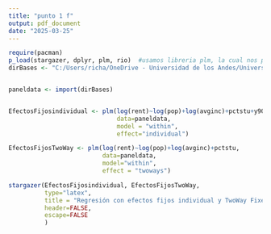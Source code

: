 ```yaml
---
title: "punto 1 f"
output: pdf_document
date: "2025-03-25"
---
```



```r

require(pacman)
p_load(stargazer, dplyr, plm, rio)  #usamos libreria plm, la cual nos permite realizar las 2 regresiones
dirBases <- "C:/Users/richa/OneDrive - Universidad de los Andes/Universidad/octavo/Econometria 2/talleres/talleres-econometria-2-en-r/Taller 3/bases/Panel.dta"


paneldata <- import(dirBases)


EfectosFijosindividual <- plm(log(rent)~log(pop)+log(avginc)+pctstu+y90,
                              data=paneldata, 
                              model = "within",
                              effect="individual")

EfectosFijosTwoWay <- plm(log(rent)~log(pop)+log(avginc)+pctstu, 
                          data=paneldata,
                          model="within",
                          effect = "twoways")


```

```r

stargazer(EfectosFijosindividual, EfectosFijosTwoWay,
          type="latex", 
          title = "Regresión con efectos fijos individual y TwoWay Fixed effects",
          header=FALSE,
          escape=FALSE
          )

```








